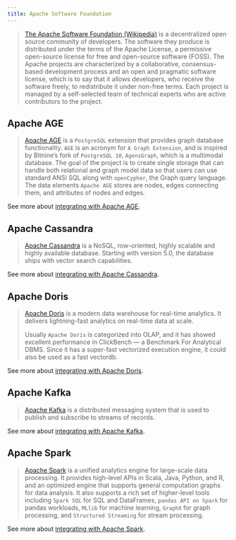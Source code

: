 ```yaml
---
title: Apache Software Foundation
---
```


>[The Apache Software Foundation (Wikipedia)](https://en.wikipedia.org/wiki/The_Apache_Software_Foundation)
> is a decentralized open source community of developers. The software they
> produce is distributed under the terms of the Apache License, a permissive
> open-source license for free and open-source software (FOSS). The Apache projects
> are characterized by a collaborative, consensus-based development process
> and an open and pragmatic software license, which is to say that it
> allows developers, who receive the software freely, to redistribute
> it under non-free terms. Each project is managed by a self-selected
> team of technical experts who are active contributors to the project.

## Apache AGE

>[Apache AGE](https://age.apache.org/) is a `PostgreSQL` extension that provides
> graph database functionality. `AGE` is an acronym for `A Graph Extension`, and
> is inspired by Bitnine’s fork of `PostgreSQL 10`, `AgensGraph`, which is
> a multimodal database. The goal of the project is to create single
> storage that can handle both relational and graph model data so that users
> can use standard ANSI SQL along with `openCypher`, the Graph query language.
> The data elements `Apache AGE` stores are nodes, edges connecting them, and
> attributes of nodes and edges.

See more about [integrating with Apache AGE](/oss/python/integrations/graphs/apache_age).

## Apache Cassandra

>[Apache Cassandra](https://cassandra.apache.org/) is a NoSQL, row-oriented,
> highly scalable and highly available database. Starting with version 5.0,
> the database ships with vector search capabilities.

See more about [integrating with Apache Cassandra](/oss/python/integrations/providers/cassandra/).

## Apache Doris

>[Apache Doris](https://doris.apache.org/) is a modern data warehouse for
> real-time analytics. It delivers lightning-fast analytics on real-time data at scale.
>
>Usually `Apache Doris` is categorized into OLAP, and it has showed excellent
> performance in ClickBench — a Benchmark For Analytical DBMS. Since it has
> a super-fast vectorized execution engine, it could also be used as a fast vectordb.

See more about [integrating with Apache Doris](/oss/python/integrations/providers/apache_doris/).

## Apache Kafka

>[Apache Kafka](https://github.com/apache/kafka) is a distributed messaging system
> that is used to publish and subscribe to streams of records.

See more about [integrating with Apache Kafka](/oss/python/integrations/memory/kafka_chat_message_history).


## Apache Spark

>[Apache Spark](https://spark.apache.org/) is a unified analytics engine for
> large-scale data processing. It provides high-level APIs in Scala, Java,
> Python, and R, and an optimized engine that supports general computation
> graphs for data analysis. It also supports a rich set of higher-level
> tools including `Spark SQL` for SQL and DataFrames, `pandas API on Spark`
> for pandas workloads, `MLlib` for machine learning,
> `GraphX` for graph processing, and `Structured Streaming` for stream processing.

See more about [integrating with Apache Spark](/oss/python/integrations/providers/spark).
